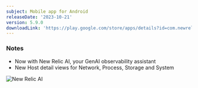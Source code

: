 ```yaml
---
subject: Mobile app for Android
releaseDate: '2023-10-21'
version: 5.9.0
downloadLink: 'https://play.google.com/store/apps/details?id=com.newrelic.rpm'
---
```



### Notes

* Now with New Relic AI, your GenAI observability assistant
* New Host detail views for Network, Process, Storage and System

<img
  title="New Relic AI"
  alt="New Relic AI"
  src={nrAndroid5110a}
/>    

